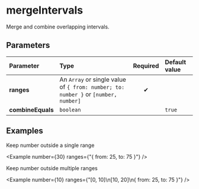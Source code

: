 
# mergeIntervals

Merge and combine overlapping intervals.

## Parameters

| Parameter         | Type                                                                               | Required | Default value |
| :---------------- | :--------------------------------------------------------------------------------- | :------: | :------------ |
| **ranges**        | An `Array` or single value of `{ from: number; to: number }` or `[number, number]` |    ✔     |               |
| **combineEquals** | `boolean`                                                                          |          | `true`        |

## Examples

Keep number outside a single range

<Example number={30} ranges={"{ from: 25, to: 75 }"} />

Keep number outside multiple ranges

<Example number={10} ranges={"[0, 10]\n[10, 20]\n{ from: 25, to: 75 }"} />
